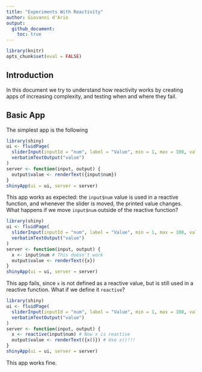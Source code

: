 ```yaml
---
title: "Experiments With Reactivity"
author: Giovanni d'Ario
output: 
  github_document:
    toc: true
---
```


```r
library(knitr)
opts_chunk$set(eval = FALSE)
```

## Introduction

In this document we try to understand how reactivity works by creating apps of increasing complexity, and testing when and where they fail.

## Basic App

The simplest app is the following

```r
library(shiny)
ui <- fluidPage(
  sliderInput(inputId = "num", label = "Value", min = 1, max = 100, value = 50),
  verbatimTextOutput("value")
)
server <- function(input, output) {
  output$value <- renderText({input$num})
}
shinyApp(ui = ui, server = server)
```

This app works as expected: the `input$num` value is used in a reactive function, and whenever the slider is moved, the printed value changes. What happens if we move `input$num` outside of the reactive function?

```r
library(shiny)
ui <- fluidPage(
  sliderInput(inputId = "num", label = "Value", min = 1, max = 100, value = 50),
  verbatimTextOutput("value")
)
server <- function(input, output) {
  x <- input$num # This doesn't work
  output$value <- renderText({x})
}
shinyApp(ui = ui, server = server)
```

This app fails, since `x` is not defined as a reactive value, but is still used in a reactive function. What if we define it `reactive`?

```r
library(shiny)
ui <- fluidPage(
  sliderInput(inputId = "num", label = "Value", min = 1, max = 100, value = 50),
  verbatimTextOutput("value")
)
server <- function(input, output) {
  x <- reactive(input$num) # Now x is reactive
  output$value <- renderText({x()}) # Use x()!!!
}
shinyApp(ui = ui, server = server)
```

This app works fine.
